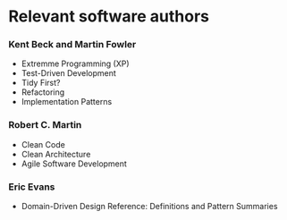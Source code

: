 # Relevant software authors

### Kent Beck and Martin Fowler

- Extremme Programming (XP)
- Test-Driven Development
- Tidy First?
- Refactoring
- Implementation Patterns

### Robert C. Martin

- Clean Code
- Clean Architecture
- Agile Software Development

### Eric Evans

- Domain-Driven Design Reference: Definitions and Pattern Summaries